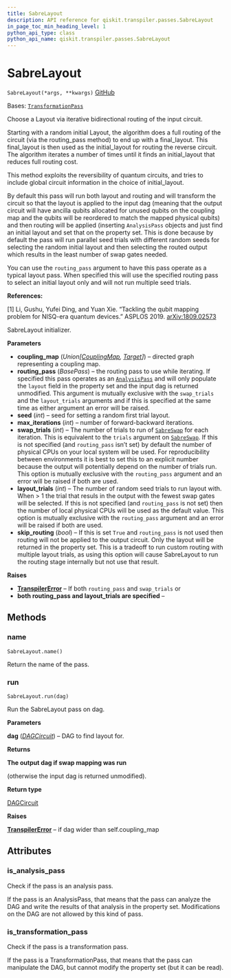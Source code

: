 ```yaml
---
title: SabreLayout
description: API reference for qiskit.transpiler.passes.SabreLayout
in_page_toc_min_heading_level: 1
python_api_type: class
python_api_name: qiskit.transpiler.passes.SabreLayout
---
```


# SabreLayout

<span id="qiskit.transpiler.passes.SabreLayout" />

`SabreLayout(*args, **kwargs)` [GitHub](https://github.com/qiskit/qiskit/tree/stable/0.24/qiskit/transpiler/passes/layout/sabre_layout.py "view source code")

Bases: [`TransformationPass`](qiskit.transpiler.TransformationPass "qiskit.transpiler.basepasses.TransformationPass")

Choose a Layout via iterative bidirectional routing of the input circuit.

Starting with a random initial Layout, the algorithm does a full routing of the circuit (via the routing\_pass method) to end up with a final\_layout. This final\_layout is then used as the initial\_layout for routing the reverse circuit. The algorithm iterates a number of times until it finds an initial\_layout that reduces full routing cost.

This method exploits the reversibility of quantum circuits, and tries to include global circuit information in the choice of initial\_layout.

By default this pass will run both layout and routing and will transform the circuit so that the layout is applied to the input dag (meaning that the output circuit will have ancilla qubits allocated for unused qubits on the coupling map and the qubits will be reordered to match the mapped physical qubits) and then routing will be applied (inserting `AnalysisPass` objects and just find an initial layout and set that on the property set. This is done because by default the pass will run parallel seed trials with different random seeds for selecting the random initial layout and then selecting the routed output which results in the least number of swap gates needed.

You can use the `routing_pass` argument to have this pass operate as a typical layout pass. When specified this will use the specified routing pass to select an initial layout only and will not run multiple seed trials.

**References:**

\[1] Li, Gushu, Yufei Ding, and Yuan Xie. “Tackling the qubit mapping problem for NISQ-era quantum devices.” ASPLOS 2019. [arXiv:1809.02573](https://arxiv.org/pdf/1809.02573.pdf)

SabreLayout initializer.

**Parameters**

*   **coupling\_map** (*Union\[*[*CouplingMap*](qiskit.transpiler.CouplingMap "qiskit.transpiler.CouplingMap")*,* [*Target*](qiskit.transpiler.Target "qiskit.transpiler.Target")*]*) – directed graph representing a coupling map.
*   **routing\_pass** (*BasePass*) – the routing pass to use while iterating. If specified this pass operates as an [`AnalysisPass`](qiskit.transpiler.AnalysisPass "qiskit.transpiler.AnalysisPass") and will only populate the `layout` field in the property set and the input dag is returned unmodified. This argument is mutually exclusive with the `swap_trials` and the `layout_trials` arguments and if this is specified at the same time as either argument an error will be raised.
*   **seed** (*int*) – seed for setting a random first trial layout.
*   **max\_iterations** (*int*) – number of forward-backward iterations.
*   **swap\_trials** (*int*) – The number of trials to run of [`SabreSwap`](qiskit.transpiler.passes.SabreSwap "qiskit.transpiler.passes.SabreSwap") for each iteration. This is equivalent to the `trials` argument on [`SabreSwap`](qiskit.transpiler.passes.SabreSwap "qiskit.transpiler.passes.SabreSwap"). If this is not specified (and `routing_pass` isn’t set) by default the number of physical CPUs on your local system will be used. For reproducibility between environments it is best to set this to an explicit number because the output will potentially depend on the number of trials run. This option is mutually exclusive with the `routing_pass` argument and an error will be raised if both are used.
*   **layout\_trials** (*int*) – The number of random seed trials to run layout with. When > 1 the trial that resuls in the output with the fewest swap gates will be selected. If this is not specified (and `routing_pass` is not set) then the number of local physical CPUs will be used as the default value. This option is mutually exclusive with the `routing_pass` argument and an error will be raised if both are used.
*   **skip\_routing** (*bool*) – If this is set `True` and `routing_pass` is not used then routing will not be applied to the output circuit. Only the layout will be returned in the property set. This is a tradeoff to run custom routing with multiple layout trials, as using this option will cause SabreLayout to run the routing stage internally but not use that result.

**Raises**

*   [**TranspilerError**](qiskit.transpiler.TranspilerError "qiskit.transpiler.TranspilerError") – If both `routing_pass` and `swap_trials` or
*   **both routing\_pass and layout\_trials are specified** –

## Methods

<span id="qiskit-transpiler-passes-sabrelayout-name" />

### name

<span id="qiskit.transpiler.passes.SabreLayout.name" />

`SabreLayout.name()`

Return the name of the pass.

<span id="qiskit-transpiler-passes-sabrelayout-run" />

### run

<span id="qiskit.transpiler.passes.SabreLayout.run" />

`SabreLayout.run(dag)`

Run the SabreLayout pass on dag.

**Parameters**

**dag** ([*DAGCircuit*](qiskit.dagcircuit.DAGCircuit "qiskit.dagcircuit.DAGCircuit")) – DAG to find layout for.

**Returns**

**The output dag if swap mapping was run**

(otherwise the input dag is returned unmodified).

**Return type**

[DAGCircuit](qiskit.dagcircuit.DAGCircuit "qiskit.dagcircuit.DAGCircuit")

**Raises**

[**TranspilerError**](qiskit.transpiler.TranspilerError "qiskit.transpiler.TranspilerError") – if dag wider than self.coupling\_map

## Attributes

<span id="qiskit.transpiler.passes.SabreLayout.is_analysis_pass" />

### is\_analysis\_pass

Check if the pass is an analysis pass.

If the pass is an AnalysisPass, that means that the pass can analyze the DAG and write the results of that analysis in the property set. Modifications on the DAG are not allowed by this kind of pass.

<span id="qiskit.transpiler.passes.SabreLayout.is_transformation_pass" />

### is\_transformation\_pass

Check if the pass is a transformation pass.

If the pass is a TransformationPass, that means that the pass can manipulate the DAG, but cannot modify the property set (but it can be read).

